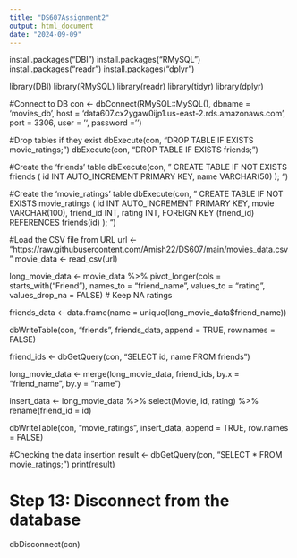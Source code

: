 ```yaml
---
title: "DS607Assignment2"
output: html_document
date: "2024-09-09"
---
```


install.packages("DBI")
install.packages("RMySQL")
install.packages("readr")
install.packages("dplyr")

library(DBI)
library(RMySQL)
library(readr)
library(tidyr)
library(dplyr)

#Connect to DB
con <- dbConnect(RMySQL::MySQL(), 
                 dbname = 'movies_db',
                 host = 'data607.cx2ygaw0ijp1.us-east-2.rds.amazonaws.com', 
                 port = 3306, 
                 user = '', 
                 password = '')

#Drop tables if they exist
dbExecute(con, "DROP TABLE IF EXISTS movie_ratings;")
dbExecute(con, "DROP TABLE IF EXISTS friends;")

#Create the 'friends' table
dbExecute(con, "
  CREATE TABLE IF NOT EXISTS friends (
    id INT AUTO_INCREMENT PRIMARY KEY,
    name VARCHAR(50)
  );
")

#Create the 'movie_ratings' table
dbExecute(con, "
  CREATE TABLE IF NOT EXISTS movie_ratings (
    id INT AUTO_INCREMENT PRIMARY KEY,
    movie VARCHAR(100),
    friend_id INT,
    rating INT,
    FOREIGN KEY (friend_id) REFERENCES friends(id)
  );
")

#Load the CSV file from URL
url <- "https://raw.githubusercontent.com/Amish22/DS607/main/movies_data.csv"
movie_data <- read_csv(url)

long_movie_data <- movie_data %>%
  pivot_longer(cols = starts_with("Friend"), 
               names_to = "friend_name", 
               values_to = "rating", 
               values_drop_na = FALSE) # Keep NA ratings

friends_data <- data.frame(name = unique(long_movie_data$friend_name))

dbWriteTable(con, "friends", friends_data, append = TRUE, row.names = FALSE)

friend_ids <- dbGetQuery(con, "SELECT id, name FROM friends")

long_movie_data <- merge(long_movie_data, friend_ids, by.x = "friend_name", by.y = "name")

insert_data <- long_movie_data %>%
  select(Movie, id, rating) %>%
  rename(friend_id = id)

dbWriteTable(con, "movie_ratings", insert_data, append = TRUE, row.names = FALSE)

#Checking the data insertion
result <- dbGetQuery(con, "SELECT * FROM movie_ratings;")
print(result)

# Step 13: Disconnect from the database
dbDisconnect(con)
